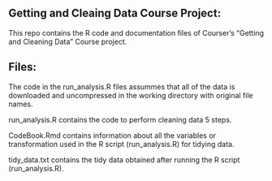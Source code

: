 ## Getting and Cleaing Data Course Project:

This repo contains the R code and documentation files of Courser's "Getting and Cleaning Data" Course project.

## Files:

The code in the run_analysis.R files assummes that all of the data is downloaded and uncompressed in the working directory with original file names. 

run_analysis.R contains the code to perform cleaning data 5 steps.

CodeBook.Rmd contains information about all the variables or transformation used in the R script (run_analysis.R) for tidying data.

tidy_data.txt contains the tidy data obtained after running the R script (run_analysis.R).